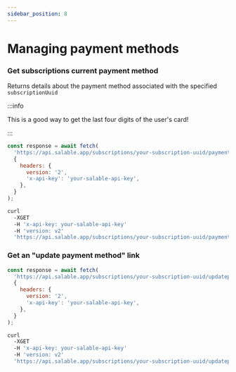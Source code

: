 ```yaml
---
sidebar_position: 8
---
```



# Managing payment methods

### Get subscriptions current payment method

Returns details about the payment method associated with the specified
`subscriptionUuid`

:::info

This is a good way to get the last four digits of the user's card!

:::

<Tabs>

<TabItem value="javascript-node" label="Javascript/Node.js">

```js
const response = await fetch(
  'https://api.salable.app/subscriptions/your-subscription-uuid/payment-method',
  {
    headers: {
      version: '2',
      'x-api-key': 'your-salable-api-key',
    },
  }
);
```

</TabItem>
<TabItem value="curl" label="cURL">

```bash
curl
  -XGET
  -H 'x-api-key: your-salable-api-key'
  -H 'version: v2'
  'https://api.salable.app/subscriptions/your-subscription-uuid/payment-method'
```

</TabItem>
</Tabs>

### Get an "update payment method" link

<Tabs>
<TabItem value="javascript-node" label="JavaScript/Node.js">

```js
const response = await fetch(
  'https://api.salable.app/subscriptions/your-subscription-uuid/updatepaymentlink',
  {
    headers: {
      version: '2',
      'x-api-key': 'your-salable-api-key',
    },
  }
);
```

</TabItem>
<TabItem value="curl" label="cURL">

```bash
curl
  -XGET
  -H 'x-api-key: your-salable-api-key'
  -H 'version: v2'
  'https://api.salable.app/subscriptions/your-subscription-uuid/updatepaymentlink'
```

</TabItem>
</Tabs>
